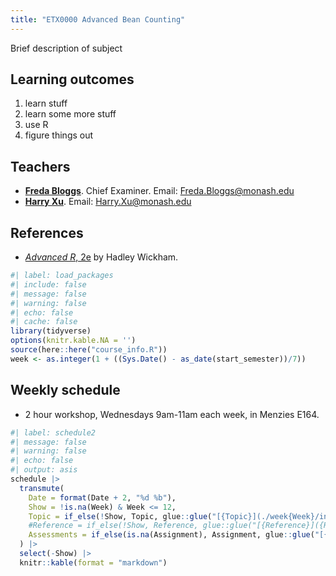 ```yaml
---
title: "ETX0000 Advanced Bean Counting"
---
```


Brief description of subject

## Learning outcomes

1. learn stuff
2. learn some more stuff
3. use R
4. figure things out

## Teachers

* [**Freda Bloggs**](https://fredabloggs.com). Chief Examiner. Email: [Freda.Bloggs@monash.edu](mailto:Freda.Bloggs@monash.edu)
* [**Harry Xu**](https://harryxu.com). Email: [Harry.Xu@monash.edu](mailto:Harry.Xu@monash.edu)

## References

* [*Advanced R*, 2e](https://adv-r.hadley.nz/) by Hadley Wickham.

```r
#| label: load_packages
#| include: false
#| message: false
#| warning: false
#| echo: false
#| cache: false
library(tidyverse)
options(knitr.kable.NA = '')
source(here::here("course_info.R"))
week <- as.integer(1 + ((Sys.Date() - as_date(start_semester))/7))
```

## Weekly schedule

* 2 hour workshop, Wednesdays 9am-11am each week, in Menzies E164.

```r
#| label: schedule2
#| message: false
#| warning: false
#| echo: false
#| output: asis
schedule |>
  transmute(
    Date = format(Date + 2, "%d %b"),
    Show = !is.na(Week) & Week <= 12,
    Topic = if_else(!Show, Topic, glue::glue("[{Topic}](./week{Week}/index.html)")),
    #Reference = if_else(!Show, Reference, glue::glue("[{Reference}]({Reference_URL})")),
    Assessments = if_else(is.na(Assignment), Assignment, glue::glue("[{Assignment}]({File})"))
  ) |>
  select(-Show) |>
  knitr::kable(format = "markdown")
```
